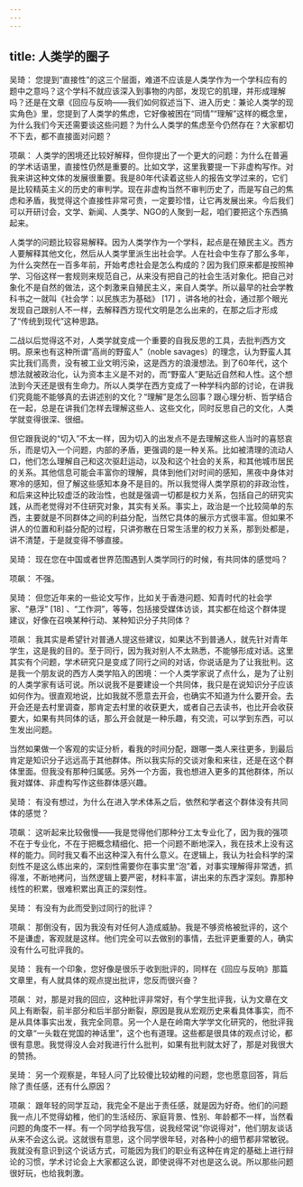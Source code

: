 ```yaml
---
---
---
```

title: 人类学的圈子
---




吴琦： 您提到“直接性”的这三个层面，难道不应该是人类学作为一个学科应有的题中之意吗？这个学科不就应该深入到事物的内部，发现它的肌理，并形成理解吗？还是在文章《回应与反响——我们如何叙述当下、进入历史：兼论人类学的现实角色》里，您提到了人类学的焦虑，它好像被困在“同情”“理解”这样的概念里，为什么我们今天还需要谈这些问题？为什么人类学的焦虑至今仍然存在？大家都切不下去，都不直接面对问题？

项飙： 人类学的困境还比较好解释，但你提出了一个更大的问题：为什么在普遍的学术话语里，直接性仍然是重要的。比如文学，这里我要提一下非虚构写作。对我来讲这种文体的发展很重要。我是80年代读着这些人的报告文学过来的，它们是比较精英主义的历史的审判学。现在非虚构当然不审判历史了，而是写自己的焦虑和矛盾，我觉得这个直接性非常可贵，一定要珍惜，让它再发展出来。今后我们可以开研讨会，文学、新闻、人类学、NGO的人聚到一起，咱们要把这个东西搞起来。

人类学的问题比较容易解释。因为人类学作为一个学科，起点是在殖民主义。西方人要解释其他文化，然后从人类学里派生出社会学。人在社会中生存了那么多年，为什么突然在一百多年前，开始考虑社会是怎么构成的？因为我们原来都是按照神学、习俗这样一套规则来规范自己，从来没有把自己的社会生活对象化。把自己对象化不是自然的做法，这个刺激来自殖民主义，来自人类学。所以最早的社会学教科书之一就叫《社会学：以民族志为基础》 [17] ，讲各地的社会，通过那个眼光发现自己跟别人不一样，去解释西方现代文明是怎么出来的，在那之后才形成了“传统到现代”这种思路。

二战以后觉得这不对，人类学就变成一个重要的自我反思的工具，去批判西方文明。原来也有这种所谓“高尚的野蛮人”（noble savages）的理念，认为野蛮人其实比我们高贵，没有被工业文明污染，这是西方的浪漫想法。到了60年代，这个想法就被政治化，认为资本主义是不对的，而“野蛮人”更贴近自然和人性。这个想法到今天还是很有生命力。所以人类学在西方变成了一种学科内部的讨论，在讲我们究竟能不能够真的去讲述别的文化？“理解”是怎么回事？跟心理分析、哲学结合在一起，总是在讲我们怎样去理解这些人、这些文化，同时反思自己的文化，人类学就变得很深、很细。

但它跟我说的“切入”不太一样，因为切入的出发点不是去理解这些人当时的喜怒哀乐，而是切入一个问题，内部的矛盾，更强调的是一种关系。比如被清理的流动人口，他们怎么理解自己和这次驱赶运动，以及和这个社会的关系，和其他城市居民的关系。其他信息可能会丰富你的理解，具体到他们对时间的感知，黑夜中身体对寒冷的感知，但了解这些感知本身不是目的。所以我觉得人类学原初的非政治性，和后来这种比较虚泛的政治性，也就是强调一切都是权力关系，包括自己的研究实践，从而老觉得对不住研究对象，其实有关系。事实上，政治是一个比较简单的东西，主要就是不同群体之间的利益分配，当然它具体的展示方式很丰富。但如果不讲人的位置和利益分配的过程，只讲弥散在日常生活里的权力关系，那到处都是，讲不清楚，于是就变得不够直接。

吴琦： 现在您在中国或者世界范围遇到人类学同行的时候，有共同体的感觉吗？

项飙： 不强。

吴琦： 但您近年来的一些论文写作，比如关于香港问题、知青时代的社会学家、“悬浮” [18] 、“工作洞”，等等，包括接受媒体访谈，其实都在给这个群体提建议，好像在召唤某种行动、某种知识分子共同体？

项飙： 我其实是希望针对普通人提这些建议，如果达不到普通人，就先针对青年学生，这是我的目的。至于同行，因为我对别人不太熟悉，不能够形成对话。这里其实有个问题，学术研究只是变成了同行之间的对话，你说话是为了让我批判。这是我一个朋友说的西方人类学陷入的困境：一个人类学家说了点什么，是为了让别的人类学家有话可说。所以说我不是要建设一个共同体，我只是在说知识分子应该如何作为。很直观地说，比如我就不愿意去开会，也确实不知道为什么要开会。去开会还是去村里调查，那肯定去村里的收获更大，或者自己去读书，也比开会收获要大，如果有共同体的话，那么开会就是一种乐趣，有交流，可以学到东西，可以生发出问题。

当然如果做一个客观的实证分析，看我的时间分配，跟哪一类人来往更多，到最后肯定是知识分子远远高于其他群体。所以我实际的交谈对象和来往，还是在这个群体里面。但我没有那种归属感。另外一个方面，我也想进入更多的其他群体，所以我对媒体、非虚构写作这些群体感兴趣。

吴琦： 有没有想过，为什么在进入学术体系之后，依然和学者这个群体没有共同体的感觉？

项飙： 这听起来比较傲慢——我是觉得他们那种分工太专业化了，因为我的强项不在于专业化，不在于把概念精细化、把一个问题不断地深入，我在技术上没有这样的能力。同时我又看不出这种深入有什么意义。在逻辑上，我认为社会科学的深刻性不是这么练出来的，深刻性需要你在事实里“泡”着，对事实理解得非常透，抓得准，不断地拷问，当然逻辑上要严密，材料丰富，讲出来的东西才深刻。靠那种线性的积累，很难积累出真正的深刻性。

吴琦： 有没有为此而受到过同行的批评？

项飙： 那倒没有，因为我没有对任何人造成威胁。我是不够资格被批评的，这个不是谦虚，客观就是这样。他们完全可以去做别的事情，去批评更重要的人，确实没有什么可批评我的。

吴琦： 我有一个印象，您好像是很乐于收到批评的，同样在《回应与反响》那篇文章里，有人就具体的观点提出批评，您反而很兴奋？

项飙： 对，那是对我的回应，这种批评非常好，有个学生批评我，认为文章在文风上有断裂，前半部分和后半部分断裂，原因是我从宏观历史来看具体事实，而不是从具体事实出发，我完全同意。另一个人是在岭南大学学文化研究的，他批评我的文章“一头栽在党国的神话里”，这个也有道理。这些都是很具体的观点讨论，都很有意思。我觉得没人会对我进行什么批判，如果有批判就太好了，那是对我很大的赞扬。

吴琦： 另一个观察是，年轻人问了比较傻比较幼稚的问题，您也愿意回答，背后除了责任感，还有什么原因？

项飙： 跟年轻的同学互动，我完全不是出于责任感，就是因为好奇。他们的问题我一点儿不觉得幼稚，他们的生活经历、家庭背景、性别、年龄都不一样，当然看问题的角度不一样。有一个同学给我写信，说我经常说“你说得对”，他们朋友谈话从来不会这么说。这就很有意思，这个同学很年轻，对各种小的细节都非常敏锐。我就没有意识到这个说话方式，可能因为我们的职业有这种在肯定的基础上进行辩论的习惯，学术讨论会上大家都这么说，即使说得不对也是这么说。所以那些问题很好玩，也给我刺激。